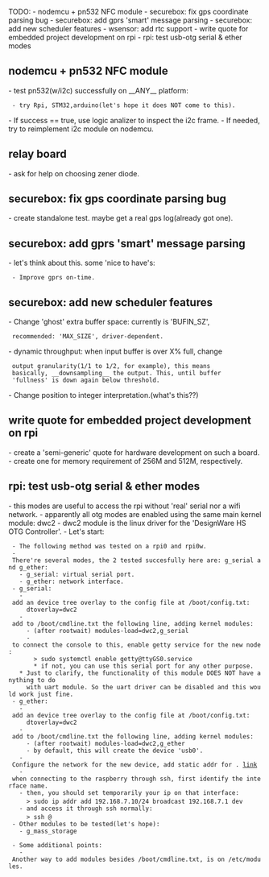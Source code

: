 




TODO:
- nodemcu + pn532 NFC module
- securebox: fix gps coordinate parsing bug
- securebox: add gprs 'smart' message parsing
- securebox: add new scheduler features
- wsensor: add rtc support
- write quote for embedded project development on rpi
- rpi: test usb-otg serial & ether modes

== nodemcu + pn532 NFC module ==
- test pn532(w/i2c) successfully on __ANY__ platform:
  - try Rpi, STM32,arduino(let's hope it does NOT come to this).
- If success == true, use logic analizer to inspect the i2c frame.
- If needed, try to reimplement i2c module on nodemcu.

== relay board ==
- ask for help on choosing zener diode.

== securebox: fix gps coordinate parsing bug ==
- create standalone test. maybe get a real gps log(already got one).

== securebox: add gprs 'smart' message parsing ==
- let's think about this. some 'nice to have's:
  - Improve gprs on-time.

== securebox: add new scheduler features ==
- Change 'ghost' extra buffer space: currently is 'BUFIN_SZ',
  recommended: 'MAX_SIZE', driver-dependent.
- dynamic throughput: when input buffer is over X% full, change
  output granularity(1/1 to 1/2, for example), this means
  basically, __downsampling__ the output. This, until buffer
  'fullness' is down again below threshold.
- Change position to integer interpretation.(what's this??)

== write quote for embedded project development on rpi ==
- create a 'semi-generic' quote for hardware development on such a board.
- create one for memory requirement of 256M and 512M, respectively.

== rpi: test usb-otg serial & ether modes ==
- this modes are useful to access the rpi without 'real' serial nor a wifi network.
- apparently all otg modes are enabled using the same main kernel module: dwc2
- dwc2 module is the linux driver for the 'DesignWare HS OTG Controller'.
- Let's start:
  - The following method was tested on a rpi0 and rpi0w.
  - There're several modes, the 2 tested succesfully here are: g_serial and g_ether:
    - g_serial: virtual serial port.
    - g_ether: network interface.
  - g_serial:
    - add an device tree overlay to the config file at /boot/config.txt:
      dtoverlay=dwc2
    - add to /boot/cmdline.txt the following line, adding kernel modules:
      - (after rootwait) modules-load=dwc2,g_serial
      - to connect the console to this, enable getty service for the new node:
        > sudo systemctl enable getty@ttyGS0.service
        * if not, you can use this serial port for any other purpose.
    * Just to clarify, the functionality of this module DOES NOT have anything to do
      with uart module. So the uart driver can be disabled and this would work just fine.
  - g_ether:
    - add an device tree overlay to the config file at /boot/config.txt:
      dtoverlay=dwc2
    - add to /boot/cmdline.txt the following line, adding kernel modules:
      - (after rootwait) modules-load=dwc2,g_ether
      - by default, this will create the device 'usb0'.
    - Configure the network for the new device, add static addr for <device>. [[2017-09-22|link]]
    - when connecting to the raspberry through ssh, first identify the interface name.
    - then, you should set temporarily your ip on that interface:
      > sudo ip addr add 192.168.7.10/24 broadcast 192.168.7.1 dev <device>
    - and access it through ssh normally:
      > ssh <user>@<raspberrypi_ip>
  - Other modules to be tested(let's hope):
    - g_mass_storage
  
  - Some additional points:
    - Another way to add modules besides /boot/cmdline.txt, is on /etc/modules.

